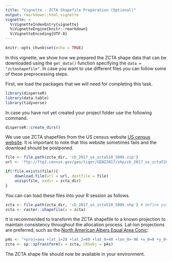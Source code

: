 ```yaml
---
title: "Vignette - ZCTA Shapefile Preparation (Optional)"
output: rmarkdown::html_vignette
vignette: >
  %\VignetteIndexEntry{vignette}
  %\VignetteEngine{knitr::rmarkdown}
  %\VignetteEncoding{UTF-8}
---
```


```r
knitr::opts_chunk$set(echo = TRUE)
```

In this vignette, we show how we prepared the ZCTA shape data that can be downloaded using the `get_data()` function specifying the `data = "zctashapefile"`. In case you want to use different files you can follow some of these preprocessing steps. 

First, we load the packages that we will need for completing this task. 

```r
library(disperseR)
library(data.table)
library(tidyverse)
```

In case you have not yet created your project folder use the following command. 

```r
disperseR::create_dirs()
```

We use use ZCTA shapefiles from the US census website [US census website](http://www2.census.gov/geo/tiger/GENZ2017/shp/cb_2017_us_zcta510_500k.zip). It is important to note that this website sometimes fails and the download should be postponed. 

```r
file <- file.path(zcta_dir, 'cb_2017_us_zcta510_500k.zip')
url <- 'ftp://ftp2.census.gov/geo/tiger/GENZ2017/shp/cb_2017_us_zcta510_500k.zip'

if(!file.exists(file)){
    download.file(url = url, destfile = file)
    unzip(file, exdir = zcta_dir)
}
```

You can can load these files into your R session as follows. 

```r
zcta <- file.path(zcta_dir, 'cb_2017_us_zcta510_500k.shp') # define path
zcta <- raster::shapefile(x = zcta) 
```

It is recommended to transform the ZCTA shapefile to a known projection to maintain consistency throughout the allocation process. Lat-lon projections are preferred, such as the [North American Albers Equal Area Conic](https://epsg.io/102008):

```r
p4s <- "+proj=aea +lat_1=20 +lat_2=60 +lat_0=40 +lon_0=-96 +x_0=0 +y_0=0 +ellps=GRS80 +datum=NAD83 +units=m"
zcta <- sp::spTransform(x = zcta, CRSobj = p4s)
```

The ZCTA shape file should now be available in your environment. 

